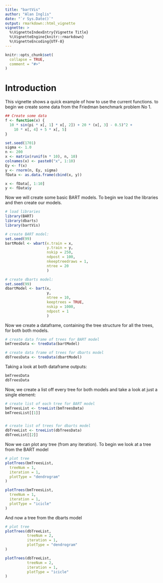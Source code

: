 ```yaml
---
title: "bartVis"
author: "Alan Inglis"
date: "`r Sys.Date()`"
output: rmarkdown::html_vignette
vignette: >
  %\VignetteIndexEntry{Vignette Title}
  %\VignetteEngine{knitr::rmarkdown}
  %\VignetteEncoding{UTF-8}
---
```


```r
knitr::opts_chunk$set(
  collapse = TRUE,
  comment = "#>"
)
```


# Introduction
This vignette shows a quick example of how to use the current functions. to begin we create some data from the Friedman benchmark problem No 1.

```r
## Create some data
f <- function(x) {
  10 * sin(pi * x[, 1] * x[, 2]) + 20 * (x[, 3] - 0.5)^2 +
    10 * x[, 4] + 5 * x[, 5]
}

set.seed(1701)
sigma <- 1.0
n <- 200
x <- matrix(runif(n * 10), n, 10)
colnames(x) <- paste0("x", 1:10)
Ey <- f(x)
y <- rnorm(n, Ey, sigma)
fData <- as.data.frame(cbind(x, y))

x <- fData[, 1:10]
y <- fData$y

```

Now we will create some basic BART models. To begin we load the libraries and then create our models.

```r
# load libraries
library(BART)
library(dbarts)
library(bartVis)

# create BART model:
set.seed(99)
bartModel <- wbart(x.train = x,
                   y.train = y,
                   nskip = 250,
                   ndpost = 100,
                   nkeeptreedraws = 1,
                   ntree = 20
                   )

# create dbarts model:
set.seed(99)
dbartModel <- bart(x,
                   y,
                   ntree = 10,
                   keeptrees = TRUE,
                   nskip = 1000,
                   ndpost = 1
                   )

```


Now we create a dataframe, containing the tree structure for all the trees, for both both models.

```r
# create data frame of trees for BART model
bmTreesData <- treeData(bartModel)

# create data frame of trees for dbarts model
dbTreesData <- treeData(dbartModel)
```


Taking a look at both dataframe outputs:
```r
bmTreesData
dbTreesData
```

Now, we create a list off every tree for both models and take a look at just a single element:

```r
# create list of each tree for BART model
bmTreesList <- treeList(bmTreesData)
bmTreesList[[1]]


# create list of trees for dbarts model
dbTreeList <- treeList(dbTreesData)
dbTreeList[[2]]
```

Now we can plot any tree (from any iteration). To begin we look at a tree from the BART model
```r
# plot tree
plotTrees(bmTreesList,
  treeNum = 1,
  iteration = 1,
  plotType = "dendrogram"
)

plotTrees(bmTreesList,
  treeNum = 1,
  iteration = 1,
  plotType = "icicle"
)

```


And now a tree from the dbarts model
```r
# plot tree
plotTrees(dbTreeList,
          treeNum = 2,
          iteration = 1,
          plotType = "dendrogram"
)

plotTrees(dbTreeList,
          treeNum = 2,
          iteration = 1,
          plotType = "icicle"
)
```



